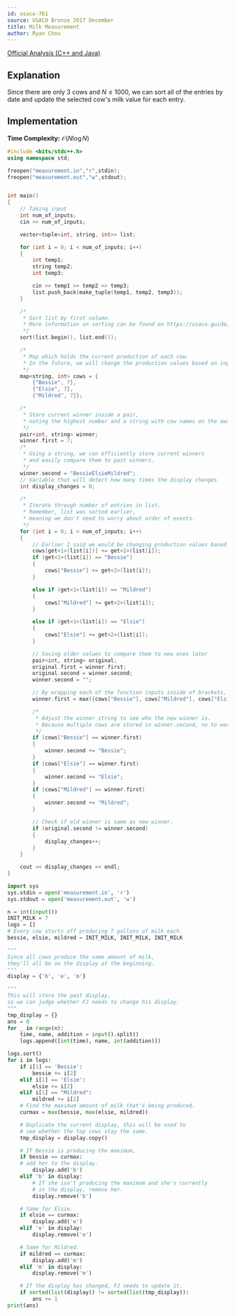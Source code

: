 ```yaml
---
id: usaco-761
source: USACO Bronze 2017 December
title: Milk Measurement
author: Ryan Chou
---
```


[Official Analysis (C++ and Java)](http://www.usaco.org/current/data/sol_measurement_bronze_dec17.html)

## Explanation

Since there are only $3$ cows and $N \leq 1000$, we can sort all of the entries
by date and update the selected cow's milk value for each entry.

## Implementation

**Time Complexity:** $\mathcal{O}(N \log N)$

<LanguageSection>
<CPPSection>

```cpp
#include <bits/stdc++.h>
using namespace std;

freopen("measurement.in","r",stdin);
freopen("measurement.out","w",stdout);


int main()
{
	// Taking input
    int num_of_inputs;
    cin >> num_of_inputs;

    vector<tuple<int, string, int>> list;

    for (int i = 0; i < num_of_inputs; i++)
    {
        int temp1;
        string temp2;
        int temp3;

        cin >> temp1 >> temp2 >> temp3;
        list.push_back(make_tuple(temp1, temp2, temp3));
    }

	/*
	 * Sort list by first column.
	 * More information on sorting can be found on https://usaco.guide/bronze/intro-sorting
	 */
	sort(list.begin(), list.end());

	/*
	 * Map which holds the current production of each cow.
	 * In the future, we will change the production values based on input.
	 */
    map<string, int> cows = {
        {"Bessie", 7},
        {"Elsie", 7},
        {"Mildred", 7}};

	/*
	 * Store current winner inside a pair,
	 * noting the highest number and a string with cow names on the award.
	 */
    pair<int, string> winner;
    winner.first = 7;
	/*
	 * Using a string, we can efficiently store current winners
	 * and easily compare them to past winners.
	 */
    winner.second = "BessieElsieMildred";
	// Variable that will detect how many times the display changes
    int display_changes = 0;

	/*
	 * Iterate through number of entries in list.
	 * Remember, list was sorted earlier,
	 * meaning we don't need to worry about order of events.
	 */
    for (int i = 0; i < num_of_inputs; i++)
    {
		// Earlier I said we would be changing production values based on input. That happens here!
        cows[get<1>(list[i])] += get<2>(list[i]);
        if (get<1>(list[i]) == "Bessie")
        {
            cows["Bessie"] += get<2>(list[i]);
        }

        else if (get<1>(list[i]) == "Mildred")
        {
            cows["Mildred"] += get<2>(list[i]);
        }

        else if (get<1>(list[i]) == "Elsie")
        {
            cows["Elsie"] += get<2>(list[i]);
        }

		// Saving older values to compare them to new ones later
        pair<int, string> original;
        original.first = winner.first;
        original.second = winner.second;
        winner.second = "";

		// By wrapping each of the function inputs inside of brackets, we can include more than 2 function inputs for the max function.
        winner.first = max({cows["Bessie"], cows["Mildred"], cows["Elsie"]});

		/*
		 * Adjust the winner string to see who the new winner is.
		 * Because multiple cows are stored in winner.second, no to worry about ties.
		 */
        if (cows["Bessie"] == winner.first)
        {
            winner.second += "Bessie";
        }
        if (cows["Elsie"] == winner.first)
        {
            winner.second += "Elsie";
        }
        if (cows["Mildred"] == winner.first)
        {
            winner.second += "Mildred";
        }

		// Check if old winner is same as new winner.
        if (original.second != winner.second)
        {
            display_changes++;
        }
    }

    cout << display_changes << endl;
}
```

</CPPSection>
<PySection>

```py
import sys
sys.stdin = open('measurement.in', 'r')
sys.stdout = open('measurement.out', 'w')

n = int(input())
INIT_MILK = 7
logs = []
# Every cow starts off producing 7 gallons of milk each.
bessie, elsie, mildred = INIT_MILK, INIT_MILK, INIT_MILK

"""
Since all cows produce the same amount of milk,
they'll all be on the display at the beginning.
"""
display = {'b', 'e', 'm'}

"""
This will store the past display,
so we can judge whether FJ needs to change his display.
"""
tmp_display = {}
ans = 0
for _ in range(n):
	time, name, addition = input().split()
	logs.append([int(time), name, int(addition)])

logs.sort()
for i in logs:
	if i[1] == 'Bessie':
		bessie += i[2]
	elif i[1] == 'Elsie':
		elsie += i[2]
	elif i[1] == "Mildred":
		mildred += i[2]
	# Find the maximum amount of milk that's being produced.
	curmax = max(bessie, max(elsie, mildred))

	# Duplicate the current display, this will be used to
	# see whether the top cows stay the same.
	tmp_display = display.copy()

	# If Bessie is producing the maximum,
	if bessie == curmax:
	# add her to the display.
		display.add('b')
	elif 'b' in display:
		# If she isn't producing the maximum and she's currently
		# in the display, remove her.
		display.remove('b')

	# Same for Elsie.
	if elsie == curmax:
		display.add('e')
	elif 'e' in display:
		display.remove('e')

	# Same for Mildred.
	if mildred == curmax:
		display.add('m')
	elif 'm' in display:
		display.remove('m')

	# If the display has changed, FJ needs to update it.
	if sorted(list(display)) != sorted(list(tmp_display)):
		ans += 1
print(ans)
```

</PySection>

</LanguageSection>
